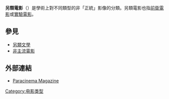 '''另類電影'''（{{lang-en|Paracinema}}）是學術上對不同類型的非「正統」影像的分類。另類電影也指[[前衛|前衛電影]]或[[實驗電影|實驗電影]]。

==參見==
* [[另類文學|另類文學]]
* [[非主流電影|非主流電影]]

==外部連結==
* [http://www.paracinema.net Paracinema Magazine]{{Wayback|url=http://www.paracinema.net/ |date=20201127154745 }}

[[Category:电影类型|Category:电影类型]]
